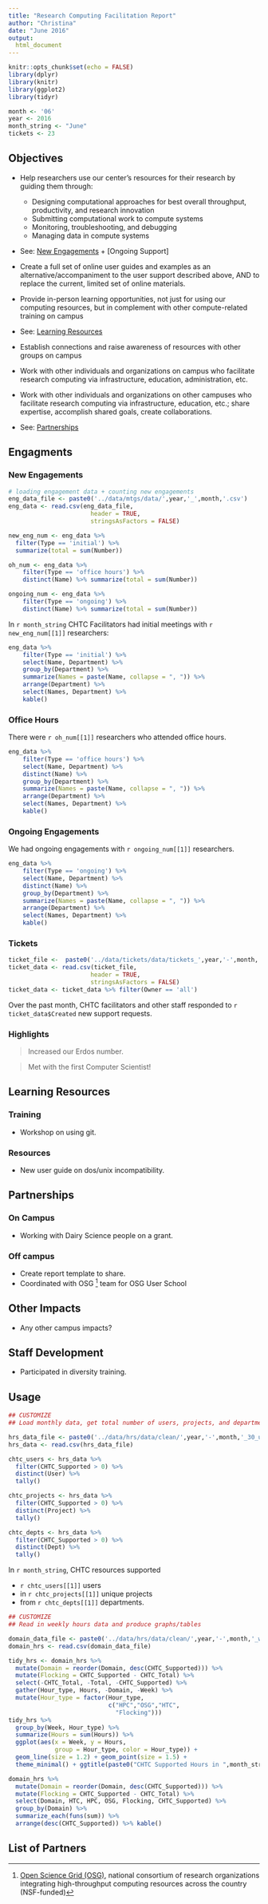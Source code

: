 ```yaml
---
title: "Research Computing Facilitation Report"
author: "Christina"
date: "June 2016"
output: 
  html_document
---
```


```r
knitr::opts_chunk$set(echo = FALSE)
library(dplyr)
library(knitr)
library(ggplot2)
library(tidyr)

month <- '06'
year <- 2016
month_string <- "June"
tickets <- 23
```

## Objectives

* Help researchers use our center's resources for their research by guiding them through:
    * Designing computational approaches for best overall throughput, productivity, and research innovation
    * Submitting computational work to compute systems
    * Monitoring, troubleshooting, and debugging
    * Managing data in compute systems
* See: [New Engagements] + [Ongoing Support]

* Create a full set of online user guides and examples as an alternative/accompaniment to the user support described above, AND to replace the current, limited set of online materials.
* Provide in-person learning opportunities, not just for using our computing resources, but in complement with other compute-related training on campus
* See: [Learning Resources]

* Establish connections and raise awareness of resources with other groups on campus
* Work with other individuals and organizations on campus who facilitate research computing via infrastructure, education, administration, etc.
* Work with other individuals and organizations on other campuses who facilitate research computing via infrastructure, education, etc.; share expertise, accomplish shared goals, create collaborations.
* See: [Partnerships]

## Engagments

### New Engagements

```r
# loading engagement data + counting new engagements
eng_data_file <- paste0('../data/mtgs/data/',year,'_',month,'.csv')
eng_data <- read.csv(eng_data_file,
                       header = TRUE, 
                       stringsAsFactors = FALSE)

new_eng_num <- eng_data %>% 
  filter(Type == 'initial') %>% 
  summarize(total = sum(Number))

oh_num <- eng_data %>%
    filter(Type == 'office hours') %>%
    distinct(Name) %>% summarize(total = sum(Number))

ongoing_num <- eng_data %>%
    filter(Type == 'ongoing') %>%
    distinct(Name) %>% summarize(total = sum(Number))
```

In `r month_string` CHTC Facilitators had initial 
meetings with `r new_eng_num[[1]]` researchers: 

```r
eng_data %>%
    filter(Type == 'initial') %>%
    select(Name, Department) %>% 
    group_by(Department) %>%
    summarize(Names = paste(Name, collapse = ", ")) %>%
    arrange(Department) %>%
    select(Names, Department) %>%
    kable()
```

### Office Hours

There were `r oh_num[[1]]` researchers who attended office hours.  

```r
eng_data %>%
    filter(Type == 'office hours') %>%
    select(Name, Department) %>% 
    distinct(Name) %>%
    group_by(Department) %>%
    summarize(Names = paste(Name, collapse = ", ")) %>%
    arrange(Department) %>%
    select(Names, Department) %>%
    kable()
```

### Ongoing Engagements

We had ongoing engagements with `r ongoing_num[[1]]` researchers.  

```r
eng_data %>%
    filter(Type == 'ongoing') %>%
    select(Name, Department) %>% 
    distinct(Name) %>%
    group_by(Department) %>%
    summarize(Names = paste(Name, collapse = ", ")) %>%
    arrange(Department) %>%
    select(Names, Department) %>%
    kable()
```

### Tickets

```r
ticket_file <-  paste0('../data/tickets/data/tickets_',year,'-',month,'-01.csv')
ticket_data <- read.csv(ticket_file,
                       header = TRUE, 
                       stringsAsFactors = FALSE)
ticket_data <- ticket_data %>% filter(Owner == 'all')
```

Over the past month, CHTC facilitators and other staff
responded to `r ticket_data$Created` new support requests.  

### Highlights

> Increased our Erdos number.  

> Met with the first Computer Scientist!

## Learning Resources

### Training

* Workshop on using git.  

### Resources

* New user guide on dos/unix incompatibility.

## Partnerships

### On Campus

* Working with Dairy Science people on a grant.  

### Off campus

* Create report template to share.  
* Coordinated with OSG [^1] team for OSG User School

## Other Impacts

* Any other campus impacts? 

## Staff Development

* Participated in diversity training. 

## Usage

```r
## CUSTOMIZE
## Load monthly data, get total number of users, projects, and departments

hrs_data_file <- paste0('../data/hrs/data/clean/',year,'-',month,'_30_users.csv')
hrs_data <- read.csv(hrs_data_file)

chtc_users <- hrs_data %>%
  filter(CHTC_Supported > 0) %>%
  distinct(User) %>%
  tally()

chtc_projects <- hrs_data %>%
  filter(CHTC_Supported > 0) %>%
  distinct(Project) %>%
  tally()

chtc_depts <- hrs_data %>%
  filter(CHTC_Supported > 0) %>%
  distinct(Dept) %>%
  tally()
```

In `r month_string`, CHTC resources supported 

* `r chtc_users[[1]]` users
* in `r chtc_projects[[1]]` unique projects
* from `r chtc_depts[[1]]` departments.  

```r
## CUSTOMIZE
## Read in weekly hours data and produce graphs/tables

domain_data_file <- paste0('../data/hrs/data/clean/',year,'-',month,'_weekly.csv')
domain_hrs <- read.csv(domain_data_file)

tidy_hrs <- domain_hrs %>% 
  mutate(Domain = reorder(Domain, desc(CHTC_Supported))) %>%
  mutate(Flocking = CHTC_Supported - CHTC_Total) %>%
  select(-CHTC_Total, -Total, -CHTC_Supported) %>%
  gather(Hour_type, Hours, -Domain, -Week) %>%
  mutate(Hour_type = factor(Hour_type,
                            c("HPC","OSG","HTC",
                              "Flocking"))) 
tidy_hrs %>% 
  group_by(Week, Hour_type) %>%
  summarize(Hours = sum(Hours)) %>%
  ggplot(aes(x = Week, y = Hours, 
             group = Hour_type, color = Hour_type)) +
  geom_line(size = 1.2) + geom_point(size = 1.5) +
  theme_minimal() + ggtitle(paste0("CHTC Supported Hours in ",month_string))

domain_hrs %>% 
  mutate(Domain = reorder(Domain, desc(CHTC_Supported))) %>%
  mutate(Flocking = CHTC_Supported - CHTC_Total) %>%
  select(Domain, HTC, HPC, OSG, Flocking, CHTC_Supported) %>%
  group_by(Domain) %>%
  summarize_each(funs(sum)) %>%
  arrange(desc(CHTC_Supported)) %>% kable()
```

## List of Partners

[^1]: [Open Science Grid (OSG)](https://www.opensciencegrid.org/), national consortium of research organizations integrating high-throughput computing resources across the country (NSF-funded)
